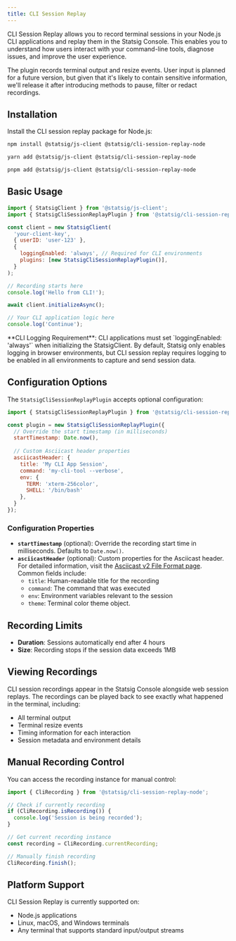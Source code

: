 ```yaml
---
title: CLI Session Replay
---
```


CLI Session Replay allows you to record terminal sessions in your Node.js CLI applications and replay them in the Statsig Console. This enables you to understand how users interact with your command-line tools, diagnose issues, and improve the user experience.

The plugin records terminal output and resize events.
User input is planned for a future version, but given that it's likely to contain sensitive information,
we'll release it after introducing methods to pause, filter or redact recordings.

## Installation

Install the CLI session replay package for Node.js:

<Tabs>
  <Tab title="npm">

```bash
npm install @statsig/js-client @statsig/cli-session-replay-node
```

  </Tab>
  <Tab title="yarn">

```bash
yarn add @statsig/js-client @statsig/cli-session-replay-node
```

  </Tab>
  <Tab title="pnpm">

```bash
pnpm add @statsig/js-client @statsig/cli-session-replay-node
```

  </Tab>
</Tabs>

## Basic Usage

```javascript
import { StatsigClient } from '@statsig/js-client';
import { StatsigCliSessionReplayPlugin } from '@statsig/cli-session-replay-node';

const client = new StatsigClient(
  'your-client-key',
  { userID: 'user-123' },
  {
    loggingEnabled: 'always', // Required for CLI environments
    plugins: [new StatsigCliSessionReplayPlugin()],
  }
);

// Recording starts here
console.log('Hello from CLI!');

await client.initializeAsync();

// Your CLI application logic here
console.log('Continue');
```

<Note>
**CLI Logging Requirement**: CLI applications must set `loggingEnabled: 'always'` when initializing the StatsigClient. By default, Statsig only enables logging in browser environments, but CLI session replay requires logging to be enabled in all environments to capture and send session data.
</Note>

## Configuration Options

The `StatsigCliSessionReplayPlugin` accepts optional configuration:

```javascript
import { StatsigCliSessionReplayPlugin } from '@statsig/cli-session-replay-node';

const plugin = new StatsigCliSessionReplayPlugin({
  // Override the start timestamp (in milliseconds)
  startTimestamp: Date.now(),
  
  // Custom Asciicast header properties
  asciicastHeader: {
    title: 'My CLI App Session',
    command: 'my-cli-tool --verbose',
    env: {
      TERM: 'xterm-256color',
      SHELL: '/bin/bash'
    },
  }
});
```

### Configuration Properties

- **`startTimestamp`** (optional): Override the recording start time in milliseconds. Defaults to `Date.now()`.
- **`asciicastHeader`** (optional): Custom properties for the Asciicast header. For detailed information, visit the [Asciicast v2 File Format page](https://docs.asciinema.org/manual/asciicast/v2/#header). Common fields include:
  - `title`: Human-readable title for the recording
  - `command`: The command that was executed
  - `env`: Environment variables relevant to the session
  - `theme`: Terminal color theme object.

## Recording Limits

- **Duration**: Sessions automatically end after 4 hours
- **Size**: Recording stops if the session data exceeds 1MB

## Viewing Recordings

CLI session recordings appear in the Statsig Console alongside web session replays. The recordings can be played back to see exactly what happened in the terminal, including:

- All terminal output
- Terminal resize events
- Timing information for each interaction
- Session metadata and environment details

## Manual Recording Control

You can access the recording instance for manual control:

```javascript
import { CliRecording } from '@statsig/cli-session-replay-node';

// Check if currently recording
if (CliRecording.isRecording()) {
  console.log('Session is being recorded');
}

// Get current recording instance
const recording = CliRecording.currentRecording;

// Manually finish recording
CliRecording.finish();
```

## Platform Support

CLI Session Replay is currently supported on:
- Node.js applications
- Linux, macOS, and Windows terminals
- Any terminal that supports standard input/output streams
